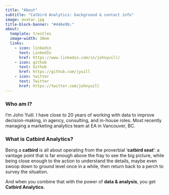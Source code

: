 ```yaml
---
title: "About"
subtitle: "Catbird Analytics: background & contact info"
image: avatar.jpg
title-block-banner: "#446e9b;"
about:
  template: trestles
  image-width: 10em
  links:
    - icon: linkedin
      text: LinkedIn
      href: https://www.linkedin.com/in/johnyuill/
    - icon: github
      text: Github
      href: https://github.com/jyuill
    - icon: twitter
      text: Twitter
      href: https://twitter.com/johnyuill 
---
```


### Who am I?

I'm John Yuill. I have close to 20 years of working with data to improve decision-making, in agency, consulting, and in-house roles. Most recently managing a marketing analytics team at EA in Vancouver, BC.

### What is Catbird Analytics?

Being a **catbird** is all about operating from the proverbial '**catbird seat**': a vantage point that is far enough above the fray to see the big picture, while being close enough to the action to understand the details, maybe even swoop down to ground level once in a while, then return back to a perch to survey the situation.

And when you combine that with the power of **data & analysis**, you get **Catbird Analytics**.
